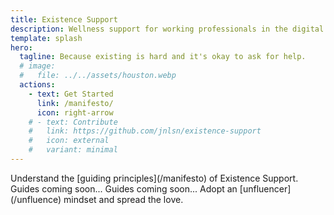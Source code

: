 ```yaml
---
title: Existence Support
description: Wellness support for working professionals in the digital age.
template: splash
hero:
  tagline: Because existing is hard and it's okay to ask for help.
  # image:
  #   file: ../../assets/houston.webp
  actions:
    - text: Get Started
      link: /manifesto/
      icon: right-arrow
    # - text: Contribute
    #   link: https://github.com/jnlsn/existence-support
    #   icon: external
    #   variant: minimal
---
```



<CardGrid stagger>
  <Card title="Read the Manifesto" icon="open-book">
    Understand the [guiding principles](/manifesto) of Existence Support.
  </Card>
  <Card title="Start your journey" icon="pen">
    Guides coming soon...
  </Card>
  <Card title="Liberate yourself" icon="sun">
    Guides coming soon...
  </Card>
  <Card title="Build community" icon="email">
    Adopt an [unfluencer](/unfluence) mindset and spread the love.
  </Card>
</CardGrid>
